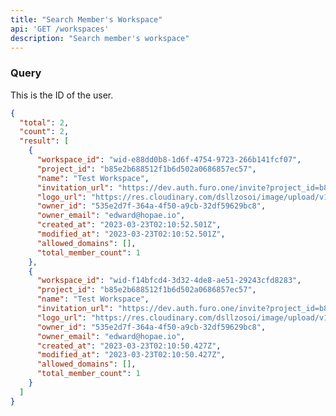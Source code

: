 ```yaml
---
title: "Search Member's Workspace"
api: 'GET /workspaces'
description: "Search member's workspace"
---
```


### Query

<ParamField query="user_id" type="string" required>
  This is the ID of the user.
</ParamField>

<ResponseExample>

```json 201: Created
{
  "total": 2,
  "count": 2,
  "result": [
    {
      "workspace_id": "wid-e88dd0b8-1d6f-4754-9723-266b141fcf07",
      "project_id": "b85e2b688512f1b6d502a0686857ec57",
      "name": "Test Workspace",
      "invitation_url": "https://dev.auth.furo.one/invite?project_id=b85e2b688512f1b6d502a0686857ec57&workspace_id=wid-e88dd0b8-1d6f-4754-9723-266b141fcf07",
      "logo_url": "https://res.cloudinary.com/dsllzosoi/image/upload/v1644261079/saf9zjyea8recwa5xdtg.png",
      "owner_id": "535e2d7f-364a-4f50-a9cb-32df59629bc8",
      "owner_email": "edward@hopae.io",
      "created_at": "2023-03-23T02:10:52.501Z",
      "modified_at": "2023-03-23T02:10:52.501Z",
      "allowed_domains": [],
      "total_member_count": 1
    },
    {
      "workspace_id": "wid-f14bfcd4-3d32-4de8-ae51-29243cfd8283",
      "project_id": "b85e2b688512f1b6d502a0686857ec57",
      "name": "Test Workspace",
      "invitation_url": "https://dev.auth.furo.one/invite?project_id=b85e2b688512f1b6d502a0686857ec57&workspace_id=wid-f14bfcd4-3d32-4de8-ae51-29243cfd8283",
      "logo_url": "https://res.cloudinary.com/dsllzosoi/image/upload/v1644261079/saf9zjyea8recwa5xdtg.png",
      "owner_id": "535e2d7f-364a-4f50-a9cb-32df59629bc8",
      "owner_email": "edward@hopae.io",
      "created_at": "2023-03-23T02:10:50.427Z",
      "modified_at": "2023-03-23T02:10:50.427Z",
      "allowed_domains": [],
      "total_member_count": 1
    }
  ]
}
```

</ResponseExample>
